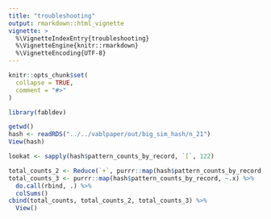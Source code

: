 ```yaml
---
title: "troubleshooting"
output: rmarkdown::html_vignette
vignette: >
  %\VignetteIndexEntry{troubleshooting}
  %\VignetteEngine{knitr::rmarkdown}
  %\VignetteEncoding{UTF-8}
---
```


```r
knitr::opts_chunk$set(
  collapse = TRUE,
  comment = "#>"
)
```

```r
library(fabldev)
```

```r
getwd()
hash <- readRDS("../../vablpaper/out/big_sim_hash/n_21")
View(hash)

lookat <- sapply(hash$pattern_counts_by_record, `[`, 122)

total_counts_2 <- Reduce(`+`, purrr::map(hash$pattern_counts_by_record, ~.x))
total_counts_3 <- purrr::map(hash$pattern_counts_by_record, ~.x) %>% 
  do.call(rbind, .) %>% 
  colSums()
cbind(total_counts, total_counts_2, total_counts_3) %>% 
  View()
```

